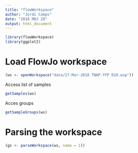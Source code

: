 ```yaml
---
title: "flowWorkspace"
author: "Jordi Camps"
date: "2018 M03 28"
output: html_document
---
```


```r
library(flowWorkspace)
library(ggplot2)
```

# Load FlowJo workspace
```r
(ws <- openWorkspace("data/27-Mar-2018 TNAP-YFP D10.wsp"))
```

Access list of samples
```r
getSamples(ws)
```

Acces groups
```r
getSampleGroups(ws)
```

# Parsing the workspace
```r
(gs <- parseWorkspace(ws, name = 1))
```

